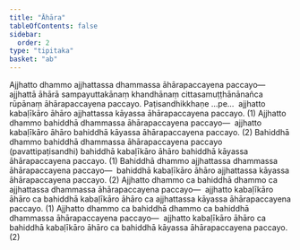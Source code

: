 ```yaml
---
title: "Āhāra"
tableOfContents: false
sidebar:
  order: 2
type: "tipitaka"
basket: "ab"
---
```



<DynamicBreadcrumb />

<Division number="43">

<Paragraph number="2841">
Ajjhatto dhammo ajjhattassa dhammassa āhārapaccayena paccayo—  ajjhattā āhārā sampayuttakānaṃ khandhānaṃ cittasamuṭṭhānānañca rūpānaṃ āhārapaccayena paccayo. Paṭisandhikkhaṇe …pe…  ajjhatto kabaḷīkāro āhāro ajjhattassa kāyassa āhārapaccayena paccayo. (1)
</Paragraph>

<Paragraph number="2842">
Ajjhatto dhammo bahiddhā dhammassa āhārapaccayena paccayo—  ajjhatto kabaḷīkāro āhāro bahiddhā kāyassa āhārapaccayena paccayo. (2)
</Paragraph>

<Paragraph number="2843">
Bahiddhā dhammo bahiddhā dhammassa āhārapaccayena paccayo (pavattipaṭisandhi) bahiddhā kabaḷīkāro āhāro bahiddhā kāyassa āhārapaccayena paccayo. (1)
</Paragraph>

<Paragraph number="2844">
Bahiddhā dhammo ajjhattassa dhammassa āhārapaccayena paccayo—  bahiddhā kabaḷīkāro āhāro ajjhattassa kāyassa āhārapaccayena paccayo. (2)
</Paragraph>

</Division>
<Division number="44">

<Paragraph number="2845">
Ajjhatto dhammo ca bahiddhā dhammo ca ajjhattassa dhammassa āhārapaccayena paccayo—  ajjhatto kabaḷīkāro āhāro ca bahiddhā kabaḷīkāro āhāro ca ajjhattassa kāyassa āhārapaccayena paccayo. (1)
</Paragraph>

<Paragraph number="2846">
Ajjhatto dhammo ca bahiddhā dhammo ca bahiddhā dhammassa āhārapaccayena paccayo—  ajjhatto kabaḷīkāro āhāro ca bahiddhā kabaḷīkāro āhāro ca bahiddhā kāyassa āhārapaccayena paccayo. (2)
</Paragraph>
</Division>
